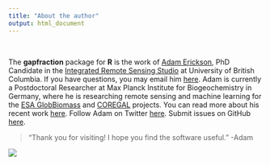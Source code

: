 ---
title: "About the author"
output: html_document
---

<br>

The **gapfraction** package for **R** is the work of [Adam Erickson](http://blogs.ubc.ca/forests/), PhD Candidate in the [Integrated Remote Sensing Studio](http://irsslab.forestry.ubc.ca/) at University of British Columbia. If you have questions, you may email him [here](adam.erickson@ubc.ca). Adam is currently a Postdoctoral Researcher at Max Planck Institute for Biogeochemistry in Germany, where he is researching remote sensing and machine learning for the [ESA GlobBiomass](http://globbiomass.org/) and [COREGAL](http://www.coregalproject.com/) projects. You can read more about his recent work [here](https://www.bgc-jena.mpg.de/bgi/index.php/People/AdamErickson). Follow Adam on Twitter [here](https://twitter.com/admercs). Submit issues on GitHub [here](https://github.com/adam-erickson/gapfraction).

> "Thank you for visiting! I hope you find the software useful." -Adam

![](adam.jpg)
